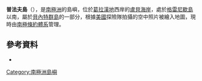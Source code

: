 {{coord|66|54|S|67|44|W|display=title}}

'''普法夫島'''（{{lang-en|Pfaff Island}}），是[[南極洲|南極洲]]的島嶼，位於[[葛拉漢地|葛拉漢地]]西岸的[[盧貝海岸|盧貝海岸]]，處於[[格雷尼歇島|格雷尼歇島]]以南，屬於[[貝內特群島|貝內特群島]]的一部分，根據[[美國|美國]]探險隊拍攝的空中照片被繪入地圖，現時由[[南極條約體系|南極條約體系]]管理。

==參考資料==
*{{usgs-gazetteer}}

{{DEFAULTSORT:Pfaff Island}}
[[Category:南極洲島嶼|Category:南極洲島嶼]]


{{LoubetCoast-geo-stub}}